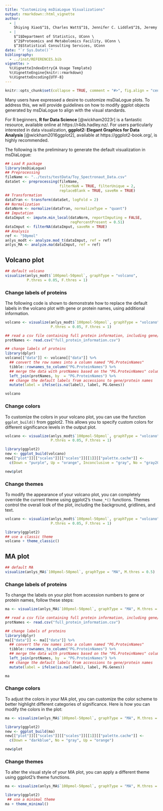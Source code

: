 ```yaml
---
title: "Customizing msDiaLogue Visualizations"
output: rmarkdown::html_vignette
author: 
  - |
    Shiying Xiao$^1$, Charles Watt$^1$, Jennifer C. Liddle$^2$, Jeremy L. Balsbaugh$^2$, Timothy E. Moore$^3$
  - |
    $^1$Department of Statistics, UConn \
    $^2$Proteomics and Metabolomics Facility, UConn \
    $^3$Statistical Consulting Services, UConn
date: "`r Sys.Date()`"
bibliography:
  - ../inst/REFERENCES.bib
vignette: >
  %\VignetteIndexEntry{A Usage Template}
  %\VignetteEngine{knitr::rmarkdown}
  %\VignetteEncoding{UTF-8}
---
```


```r
knitr::opts_chunk$set(collapse = TRUE, comment = "#>", fig.align = "center")
```


Many users have expressed a desire to customize msDiaLogue plots. To address
this, we will provide guidelines on how to modify ggplot objects generated by
msDiaLogue to align with the visual standards.

For R beginners, **R for Data Science** [@wickham2023r] is a fantastic resource,
available online at https://r4ds.hadley.nz/. For users particularly interested
in data visualization, **ggplot2: Elegant Graphics for Data Analysis** [@wickham2016ggplot2],
available at https://ggplot2-book.org/, is highly recommended.

The following is the preliminary to generate the default visualization in
msDiaLogue:

```r
## Load R package
library(msDiaLogue)
## Preprocessing
fileName <- "../tests/testData/Toy_Spectronaut_Data.csv"
dataSet <- preprocessing(fileName,
                         filterNaN = TRUE, filterUnique = 2,
                         replaceBlank = TRUE, saveRm = TRUE)
## Transformation
dataTran <- transform(dataSet, logFold = 2)
## Normalization
dataNorm <- normalize(dataTran, normalizeType = "quant")
## Imputation
dataImput <- impute.min_local(dataNorm, reportImputing = FALSE,
                              reqPercentPresent = 0.51)
dataImput <- filterNA(dataImput, saveRm = TRUE)
## Analysis
ref <- "50pmol"
anlys_modt <- analyze.mod_t(dataImput, ref = ref)
anlys_MA <- analyze.ma(dataImput, ref = ref)
```


## Volcano plot

```r
## default volcano
visualize(anlys_modt$`100pmol-50pmol`, graphType = "volcano",
          P.thres = 0.05, F.thres = 1)
```


### Change labels of proteins

The following code is shown to demonstrate how to replace the default labels in
the volcano plot with gene or protein names, using additional information.

```r
volcano <- visualize(anlys_modt$`100pmol-50pmol`, graphType = "volcano",
                     P.thres = 0.05, F.thres = 1)

## read a csv file containing full protein information, including gene/protein names
protNames <- read.csv("full_protein_information.csv")

## change labels of proteins
library(dplyr)
volcano[["data"]] <- volcano[["data"]] %>%
  ## convert the row names into a column named "PG.ProteinNames"
  tibble::rownames_to_column("PG.ProteinNames") %>%
  ## merge the data with protNames based on the "PG.ProteinNames" column
  left_join(protNames, by  = "PG.ProteinNames") %>%
  ## change the default labels from accessions to gene/protein names
  mutate(label = ifelse(is.na(label), label, PG.Genes))

volcano
```


### Change colors

To customize the colors in your volcano plot, you can use the function
`ggplot_build()` from ggplot2. This allows you to specify custom colors for
different significance levels in the output plot.

```r
volcano <- visualize(anlys_modt$`100pmol-50pmol`, graphType = "volcano",
                     P.thres = 0.05, F.thres = 1)

library(ggplot2)
new <- ggplot_build(volcano)
new[["plot"]][["scales"]][["scales"]][[1]][["palette.cache"]] <-
  c(Down = "purple", Up = "orange", Inconclusive = "gray", No = "gray20")

new$plot
```


### Change themes

To modify the appearance of your volcano plot, you can completely override the
current theme using ggplot2's `theme_*()` functions. Themes control the overall
look of the plot, including the background, gridlines, and text.

```r
volcano <- visualize(anlys_modt$`100pmol-50pmol`, graphType = "volcano",
                     P.thres = 0.05, F.thres = 1)

library(ggplot2)
## use a classic theme
volcano + theme_classic()
```


## MA plot

```r
## default MA
visualize(anlys_MA$`100pmol-50pmol`, graphType = "MA", M.thres = 0.5)
```


### Change labels of proteins

To change the labels on your plot from accession numbers to gene or protein
names, follow these steps:

```r
ma <- visualize(anlys_MA$`100pmol-50pmol`, graphType = "MA", M.thres = 0.5)

## read a csv file containing full protein information, including gene/protein names
protNames <- read.csv("full_protein_information.csv")

## change labels of proteins
library(dplyr)
ma[["data"]] <- ma[["data"]] %>%
  ## convert the row names into a column named "PG.ProteinNames"
  tibble::rownames_to_column("PG.ProteinNames") %>%
  ## merge the data with protNames based on the "PG.ProteinNames" column
  left_join(protNames, by  = "PG.ProteinNames") %>%
  ## change the default labels from accessions to gene/protein names
  mutate(label = ifelse(is.na(label), label, PG.Genes))

ma
```


### Change colors

To adjust the colors in your MA plot, you can customize the color scheme to
better highlight different categories of significance. Here is how you can
modify the colors in the plot:

```r
ma <- visualize(anlys_MA$`100pmol-50pmol`, graphType = "MA", M.thres = 0.5)

library(ggplot2)
new <- ggplot_build(ma)
new[["plot"]][["scales"]][["scales"]][[1]][["palette.cache"]] <-
  c(Down = "darkblue", No = "gray", Up = "orange")

new$plot
```


### Change themes

To alter the visual style of your MA plot, you can apply a different theme using
ggplot2's theme functions.

```r
ma <- visualize(anlys_MA$`100pmol-50pmol`, graphType = "MA", M.thres = 0.5)

library(ggplot2)
 ## use a minimal theme
ma + theme_minimal()
```
